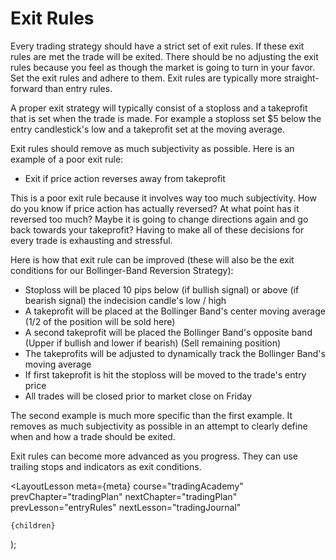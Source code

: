 
# Exit Rules

Every trading strategy should have a strict set of exit rules. If these exit rules are met the trade will be exited. There should
be no adjusting the exit rules because you feel as though the market is going to turn in your favor. Set the exit rules and
adhere to them. Exit rules are typically more straight-forward than entry rules.

A proper exit strategy will typically consist of a stoploss and a takeprofit that is set when the trade is made. For example
a stoploss set $5 below the entry candlestick's low and a takeprofit set at the moving average.

Exit rules should remove as much subjectivity as possible. Here is an example of a poor exit rule:

- Exit if price action reverses away from takeprofit

This is a poor exit rule because it involves way too much subjectivity. How do you know if price action has actually reversed?
At what point has it reversed too much? Maybe it is going to change directions again and go back towards your takeprofit? Having
to make all of these decisions for every trade is exhausting and stressful.

Here is how that exit rule can be improved (these will also be the exit conditions for our Bollinger-Band Reversion Strategy):

- Stoploss will be placed 10 pips below (if bullish signal) or above (if bearish signal) the indecision candle's low / high
- A takeprofit will be placed at the Bollinger Band's center moving average (1/2 of the position will be sold here)
- A second takeprofit will be placed the Bollinger Band's opposite band (Upper if bullish and lower if bearish) (Sell remaining position)
- The takeprofits will be adjusted to dynamically track the Bollinger Band's moving average
- If first takeprofit is hit the stoploss will be moved to the trade's entry price
- All trades will be closed prior to market close on Friday

The second example is much more specific than the first example. It removes as much subjectivity as possible in an attempt
to clearly define when and how a trade should be exited.

Exit rules can become more advanced as you progress. They can use trailing stops and indicators as exit conditions.

  <LayoutLesson
    meta={meta}
    course="tradingAcademy"
    prevChapter="tradingPlan"
    nextChapter="tradingPlan"
    prevLesson="entryRules"
    nextLesson="tradingJournal"
  >
    {children}
  </LayoutLesson>
);
